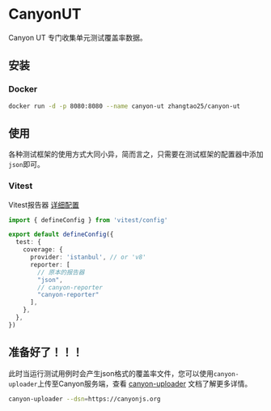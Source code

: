 # CanyonUT

Canyon UT 专门收集单元测试覆盖率数据。

## 安装

### Docker

```bash copy
docker run -d -p 8080:8080 --name canyon-ut zhangtao25/canyon-ut
```

## 使用

各种测试框架的使用方式大同小异，简而言之，只需要在测试框架的配置器中添加`json`即可。

### Vitest

Vitest报告器 [详细配置](https://cn.vitest.dev/guide/coverage.html#%E8%87%AA%E5%AE%9A%E4%B9%89%E8%A6%86%E7%9B%96%E7%8E%87%E7%9A%84%E6%8A%A5%E5%91%8A%E5%99%A8)

```typescript filename="vitest.config.ts" copy {10}
import { defineConfig } from 'vitest/config'

export default defineConfig({
  test: {
    coverage: {
      provider: 'istanbul', // or 'v8'
      reporter: [
        // 原本的报告器
        "json",
        // canyon-reporter
        "canyon-reporter"
      ],
    },
  },
})
```

## 准备好了！！！

此时当运行测试用例时会产生json格式的覆盖率文件，您可以使用`canyon-uploader`上传至Canyon服务端，查看 [canyon-uploader]() 文档了解更多详情。

```bash copy
canyon-uploader --dsn=https://canyonjs.org
```
